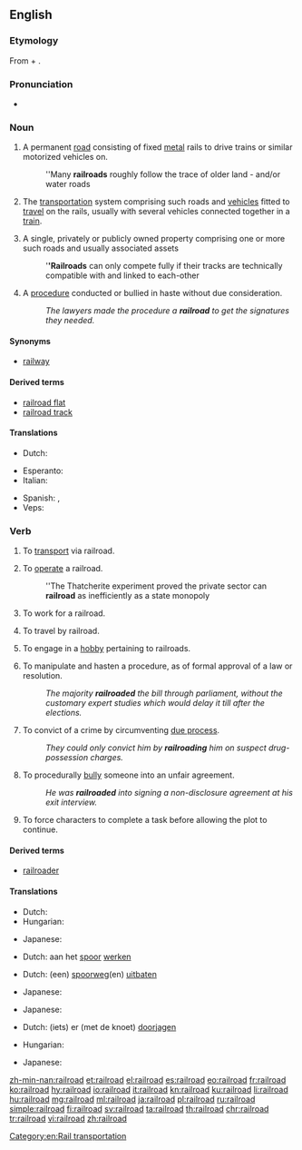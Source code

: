 ==English==
{{wikipedia}}

===Etymology===
From {{term|rail|lang=en}} + {{term|road|lang=en}}.

===Pronunciation===
* {{audio|en-us-railroad.ogg|Audio (US)|lang=en}}

===Noun===
{{en-noun}}

# {{label|en|chiefly|US|and|Canada}} A permanent [[road]] consisting of fixed [[metal]] rails to drive trains or similar motorized vehicles on.
#: ''Many '''railroads''' roughly follow the trace of older land - and/or water roads
# {{label|en|chiefly|US|and|Canada}} The [[transportation]] system comprising such roads and [[vehicle]]s fitted to [[travel]] on the rails, usually with several vehicles connected together in a [[train]].
# {{label|en|chiefly|US|and|Canada}} A single, privately or publicly owned property comprising one or more such roads and usually associated assets
#: '''''Railroads''' can only compete fully if their tracks are technically compatible with and linked to each-other
# {{context|figuratively|lang=en}} A [[procedure]] conducted or bullied in haste without due consideration.
#: ''The lawyers made the procedure a '''railroad''' to get the signatures they needed.''

====Synonyms====
* [[railway]] {{gloss|UK}}

====Derived terms====
* [[railroad flat]]
* [[railroad track]]

====Translations====
{{trans-see|permanent road consisting of fixed metal rails|railway}}

{{trans-see|transportation system|railway}}

{{trans-top|unduly hastened procedure}}
* Dutch: {{t|nl|sneltreinprocedure|m|f}}
{{trans-mid}}
{{trans-bottom}}

{{checktrans-top}}
* Esperanto: {{t-check|eo|fervojo}}
* Italian: {{t-check|it|ferrovia|f}}
{{trans-mid}}
* Spanish: {{t-check|es|ferrocarril|m}}, {{t-check|es|riel|m}}
* Veps: {{t-check|vep|raudte}}
{{trans-bottom}}

===Verb===
{{en-verb}}

# {{context|transitive|lang=en}} To [[transport]] via railroad.
# {{context|intransitive|lang=en}} To [[operate]] a railroad.
#: ''The Thatcherite experiment proved the private sector can '''railroad''' as inefficiently as a state monopoly
# {{context|intransitive|lang=en}} To work for a railroad.
# {{context|intransitive|lang=en}} To travel by railroad.
# {{context|intransitive|lang=en}} To engage in a [[hobby]] pertaining to railroads.
# {{context|transitive|lang=en}} To manipulate and hasten a procedure, as of formal approval of a law or resolution.
#: ''The majority '''railroaded''' the bill through parliament, without the customary expert studies which would delay it till after the elections.''
# {{context|transitive|lang=en}} To convict of a crime by circumventing [[due process]].
#: ''They could only convict him by '''railroading''' him on suspect drug-possession charges.''
# {{context|transitive|lang=en}} To procedurally [[bully]] someone into an unfair agreement.
#: ''He was '''railroaded''' into signing a non-disclosure agreement at his exit interview.''
# {{context|role-playing games|lang=en}} To force characters to complete a task before allowing the plot to continue.

====Derived terms====
* [[railroader]]

====Translations====
{{trans-top|to transport via railroad}}
* Dutch: {{t|nl|versporen}}
* Hungarian: {{t|hu|vasúton szállít}}
{{trans-mid}}
* Japanese: {{t|ja|鉄道輸送する|tr=''tetsudō-yusō suru''}}
{{trans-bottom}}

{{trans-top|to work for a railroad}}
* Dutch: aan het [[spoor]] [[werken]]
{{trans-mid}}
{{trans-bottom}}

{{trans-top|to operate a railroad}}
* Dutch: (een) [[spoorweg]](en) [[uitbaten]]
{{trans-mid}}
* Japanese: {{qualifier|phrase}} {{t|ja|鉄道を経営する|tr=''tetsudō wo keiei suru''}}
{{trans-bottom}}

{{trans-top|to engage in a hobby pertaining to railroads}}
* Japanese: {{qualifier|phrase}} {{t|ja|鉄道模型をする|tr=''tetsudō-mokei wo suru''}}
{{trans-mid}}
{{trans-bottom}}

{{trans-top|to manipulate and hasten a procedure}}
* Dutch: (iets) er (met de knoet) [[doorjagen]]
{{trans-mid}}
{{trans-bottom}}

{{trans-top|to prepare a rapid summary process}}
* Hungarian: {{t+|hu|keresztülhajt}}
{{trans-mid}}
* Japanese: {{qualifier|phrase}} {{t|ja|強引に通過させる|tr=''gōin ni tsūka saseru''}}
{{trans-bottom}}

[[Category:en:Rail transportation]]

[[zh-min-nan:railroad]]
[[et:railroad]]
[[el:railroad]]
[[es:railroad]]
[[eo:railroad]]
[[fr:railroad]]
[[ko:railroad]]
[[hy:railroad]]
[[io:railroad]]
[[it:railroad]]
[[kn:railroad]]
[[ku:railroad]]
[[li:railroad]]
[[hu:railroad]]
[[mg:railroad]]
[[ml:railroad]]
[[ja:railroad]]
[[pl:railroad]]
[[ru:railroad]]
[[simple:railroad]]
[[fi:railroad]]
[[sv:railroad]]
[[ta:railroad]]
[[th:railroad]]
[[chr:railroad]]
[[tr:railroad]]
[[vi:railroad]]
[[zh:railroad]]